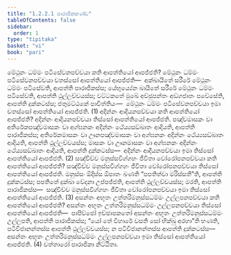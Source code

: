 ```yaml
---
title: "1.2.2.1 පාරාජිකකණ්ඩ"
tableOfContents: false
sidebar:
  order: 1
type: "tipitaka"
basket: "vi"
book: "pari"
---
```



<DynamicBreadcrumb />

<Division number="193" book="pari">

<Paragraph number="623" book="pari">
මේථුනං ධම්මං පටිසේවනපච්චයා කති ආපත්තියෝ ආපජ්ජති? මේථුනං ධම්මං පටිසේවනපච්චයා චතස්සෝ ආපත්තියෝ ආපජ්ජති—  අක්ඛායිතේ සරීරේ මේථුනං ධම්මං පටිසේවති, ආපත්ති පාරාජිකස්ස; යේභුය්‍යේන ඛායිතේ සරීරේ මේථුනං ධම්මං පටිසේවති, ආපත්ති ථුල්ලච්චයස්ස; වට්ටකතේ මුඛේ අච්ඡුපන්තං අඞ්ගජාතං පවේසේති, ආපත්ති දුක්කටස්ස; ජතුමට්ඨකේ පාචිත්තියං—  මේථුනං ධම්මං පටිසේවනපච්චයා ඉමා චතස්සෝ ආපත්තියෝ ආපජ්ජති. (1)
</Paragraph>

<Paragraph number="624" book="pari">
අදින්නං ආදියනපච්චයා කති ආපත්තියෝ ආපජ්ජති? අදින්නං ආදියනපච්චයා තිස්සෝ ආපත්තියෝ ආපජ්ජති. පඤ්චමාසකං වා අතිරේකපඤ්චමාසකං වා අග්ඝනකං අදින්නං ථේය්‍යසඞ්ඛාතං ආදියති, ආපත්ති පාරාජිකස්ස; අතිරේකමාසකං වා ඌනපඤ්චමාසකං වා අග්ඝනකං අදින්නං ථේය්‍යසඞ්ඛාතං ආදියති, ආපත්ති ථුල්ලච්චයස්ස; මාසකං වා ඌනමාසකං වා අග්ඝනකං අදින්නං ථේය්‍යසඞ්ඛාතං ආදියති, ආපත්ති දුක්කටස්ස—  අදින්නං ආදියනපච්චයා ඉමා තිස්සෝ ආපත්තියෝ ආපජ්ජති. (2)
</Paragraph>

<Paragraph number="625" book="pari">
සඤ්චිච්ච මනුස්සවිග්ගහං ජීවිතා වෝරෝපනපච්චයා කති ආපත්තියෝ ආපජ්ජති? සඤ්චිච්ච මනුස්සවිග්ගහං ජීවිතා වෝරෝපනපච්චයා තිස්සෝ ආපත්තියෝ ආපජ්ජති. මනුස්සං ඕදිස්ස ඕපාතං ඛණති “පපතිත්වා මරිස්සතී”ති, ආපත්ති දුක්කටස්ස; පපතිතේ දුක්ඛා වේදනා උප්පජ්ජති, ආපත්ති ථුල්ලච්චයස්ස; මරති, ආපත්ති පාරාජිකස්ස—  සඤ්චිච්ච මනුස්සවිග්ගහං ජීවිතා වෝරෝපනපච්චයා ඉමා තිස්සෝ ආපත්තියෝ ආපජ්ජති. (3)
</Paragraph>

<Paragraph number="626" book="pari">
අසන්තං අභූතං උත්තරිමනුස්සධම්මං උල්ලපනපච්චයා කති ආපත්තියෝ ආපජ්ජති? අසන්තං අභූතං උත්තරිමනුස්සධම්මං උල්ලපනපච්චයා තිස්සෝ ආපත්තියෝ ආපජ්ජති—  පාපිච්ඡෝ ඉච්ඡාපකතෝ අසන්තං අභූතං උත්තරිමනුස්සධම්මං උල්ලපති, ආපත්ති පාරාජිකස්ස; “යෝ තේ විහාරේ වසති සෝ භික්ඛු අරහා”ති භණති, පටිවිජානන්තස්ස ආපත්ති ථුල්ලච්චයස්ස; න පටිවිජානන්තස්ස ආපත්ති දුක්කටස්ස—  අසන්තං අභූතං උත්තරිමනුස්සධම්මං උල්ලපනපච්චයා ඉමා තිස්සෝ ආපත්තියෝ ආපජ්ජති. (4)

</Paragraph>
</Division>

<Paragraph number="627" type="center" book="pari">
චත්තාරෝ පාරාජිකා නිට්ඨිතා.
</Paragraph>
